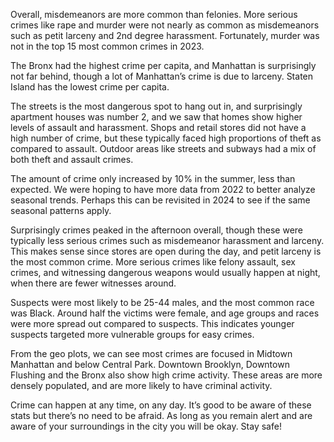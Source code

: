 Overall, misdemeanors are more common than felonies. More serious crimes like rape and murder were not nearly as common as misdemeanors such as petit larceny and 2nd degree harassment. Fortunately, murder was not in the top 15 most common crimes in 2023.

The Bronx had the highest crime per capita, and Manhattan is surprisingly not far behind, though a lot of Manhattan's crime is due to larceny. Staten Island has the lowest crime per capita.

The streets is the most dangerous spot to hang out in, and surprisingly apartment houses was number 2, and we saw that homes show higher levels of assault and harassment. Shops and retail stores did not have a high number of crime, but these typically faced high proportions of theft as compared to assault. Outdoor areas like streets and subways had a mix of both theft and assault crimes. 

The amount of crime only increased by 10% in the summer, less than expected. We were hoping to have more data from 2022 to better analyze seasonal trends. Perhaps this can be revisited in 2024 to see if the same seasonal patterns apply.

Surprisingly crimes peaked in the afternoon overall, though these were typically less serious crimes such as misdemeanor harassment and larceny. This makes sense since stores are open during the day, and petit larceny is the most common crime. More serious crimes like felony assault, sex crimes, and witnessing dangerous weapons would usually happen at night, when there are fewer witnesses around.


Suspects were most likely to be 25-44 males, and the most common race was Black. Around half the victims were female, and age groups and races were more spread out compared to suspects. This indicates younger suspects targeted more vulnerable groups for easy crimes.

From the geo plots, we can see most crimes are focused in Midtown Manhattan and below Central Park. Downtown Brooklyn, Downtown Flushing and the Bronx also show high crime activity. These areas are more densely populated, and are more likely to have criminal activity.

Crime can happen at any time, on any day. It's good to be aware of these stats but there's no need to be afraid. As long as you remain alert and are aware of your surroundings in the city you will be okay. Stay safe!
